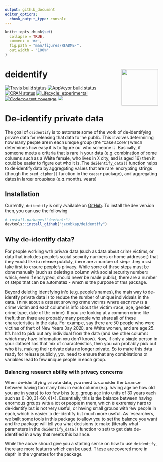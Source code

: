 ```yaml
---
output: github_document
editor_options: 
  chunk_output_type: console
---
```


<!-- README.md is generated from README.Rmd. Please edit that file -->

```r
knitr::opts_chunk$set(
  collapse = TRUE,
  comment = "#>",
  fig.path = "man/figures/README-",
  out.width = "100%"
)
```


<!-- badges: start -->
# deidentify <img src="man/figures/deidentify_badge.png" align="right"  width = "120"/>

[![Travis build status](https://travis-ci.org/jacobkap/deidentify.svg?branch=master)](https://travis-ci.org/jacobkap/deidentify)
[![AppVeyor build status](https://ci.appveyor.com/api/projects/status/github/jacobkap/deidentify?branch=master&svg=true)](https://ci.appveyor.com/project/jacobkap/deidentify)
[![CRAN status](https://www.r-pkg.org/badges/version/deidentify)](https://CRAN.R-project.org/package=deidentify)
[![Lifecycle: experimental](https://img.shields.io/badge/lifecycle-experimental-orange.svg)](https://www.tidyverse.org/lifecycle/#experimental)
[![Codecov test coverage](https://codecov.io/gh/jacobkap/deidentify/branch/master/graph/badge.svg)](https://codecov.io/gh/jacobkap/deidentify?branch=master)
[![](http://cranlogs.r-pkg.org/badges/grand-total/deidentify?color=blue)](https://cran.r-project.org/package=deidentify)
<!-- badges: end -->

# De-identify private data

The goal of `deidentify` is to automate some of the work of de-identifying private data for releasing that data to the public. This involves determining how many people are in each unique group (the "case score") which determines how easy it is to figure out who someone is. Basically, if someone meets a criteria that is rare in your data (e.g. combination of some columns such as a White female, who lives in X city, and is aged 16) then it could be easier to figure out who it is. The `deidentify_data()` function helps to de-identify data by aggregating values that are rare, encrypting strings (though the `seed_cipher()` function in the `caesar` package), and aggregating dates in larger groupings (e.g. months, years)

## Installation


Currently, `deidentify` is only available on [GitHub](https://github.com/). To install the dev version then, you can use the following

``` r
# install.packages("devtools")
devtools::install_github("jacobkap/deidentify")
```

## Why de-identify data?

For people working with private data (such as data about crime victims, or data that includes people's social security numbers or home addresses) that they would like to release publicly, there are a number of steps they must take first to ensure people's privacy. While some of these steps must be done manually (such as deleting a column with social security numbers which, even if encrypted, should never be made public), there are a number of steps that can be automated - which is the purpose of this package. 

Beyond deleting identifying info (e.g. people's names), the main way to de-identify private data is to reduce the number of unique individuals in the data. Think about a dataset showing crime victims where each row is a crime victim and each column is info about the victim (race, age, gender, crime type, date of the crime). If you are looking at a common crime like theft, then there are probably many people who share all of these characteristics in the data. For example, say there are 50 people who were victims of theft of New Years Day 2020, are White women, and are age 25. It's hard to pick out any individual from the data (and see other columns which may have information you don't know). Now, if only a single person in your dataset has that mix of characteristics, then you can probably pick out who it is, making their private data no longer private. So to make this data ready for release publicly, you need to ensure that any combinations of variables lead to few unique people in each group. 

### Balancing research ability with privacy concerns

When de-identifying private data, you need to consider the balance between having too many bins in each column (e.g. having age be how old you are in years) to too few bins (e.g. group age into units of 30 years each such as 0-30, 31-60, 61+). Essentially, this is the balance between having enormous groups with a lot of people in them, which is extremely hard to de-identify but is not very useful, or having small groups with few people in each, which is easier to de-identify but much more useful. As researchers, we built some tools in this package to allow you to set the balance you want and the package will tell you what decisions to make (literally what parameters in the `deidentify_data()` function to set) to get data de-identified in a way that meets this balance.

While the above should give you a starting sense on how to use `deidentify`, there are more features which can be used. These are covered more in depth in the vignettes for the package. 


